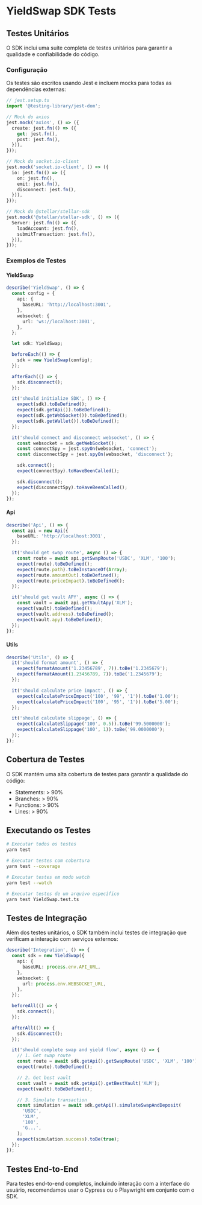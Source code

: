 
<Meta title="SDK/YieldSwap/Tests" />

# YieldSwap SDK Tests

## Testes Unitários

O SDK inclui uma suíte completa de testes unitários para garantir a qualidade e confiabilidade do código.

### Configuração

Os testes são escritos usando Jest e incluem mocks para todas as dependências externas:

```typescript
// jest.setup.ts
import '@testing-library/jest-dom';

// Mock do axios
jest.mock('axios', () => ({
  create: jest.fn(() => ({
    get: jest.fn(),
    post: jest.fn(),
  })),
}));

// Mock do socket.io-client
jest.mock('socket.io-client', () => ({
  io: jest.fn(() => ({
    on: jest.fn(),
    emit: jest.fn(),
    disconnect: jest.fn(),
  })),
}));

// Mock do @stellar/stellar-sdk
jest.mock('@stellar/stellar-sdk', () => ({
  Server: jest.fn(() => ({
    loadAccount: jest.fn(),
    submitTransaction: jest.fn(),
  })),
}));
```

### Exemplos de Testes

#### YieldSwap

```typescript
describe('YieldSwap', () => {
  const config = {
    api: {
      baseURL: 'http://localhost:3001',
    },
    websocket: {
      url: 'ws://localhost:3001',
    },
  };

  let sdk: YieldSwap;

  beforeEach(() => {
    sdk = new YieldSwap(config);
  });

  afterEach(() => {
    sdk.disconnect();
  });

  it('should initialize SDK', () => {
    expect(sdk).toBeDefined();
    expect(sdk.getApi()).toBeDefined();
    expect(sdk.getWebSocket()).toBeDefined();
    expect(sdk.getWallet()).toBeDefined();
  });

  it('should connect and disconnect websocket', () => {
    const websocket = sdk.getWebSocket();
    const connectSpy = jest.spyOn(websocket, 'connect');
    const disconnectSpy = jest.spyOn(websocket, 'disconnect');

    sdk.connect();
    expect(connectSpy).toHaveBeenCalled();

    sdk.disconnect();
    expect(disconnectSpy).toHaveBeenCalled();
  });
});
```

#### Api

```typescript
describe('Api', () => {
  const api = new Api({
    baseURL: 'http://localhost:3001',
  });

  it('should get swap route', async () => {
    const route = await api.getSwapRoute('USDC', 'XLM', '100');
    expect(route).toBeDefined();
    expect(route.path).toBeInstanceOf(Array);
    expect(route.amountOut).toBeDefined();
    expect(route.priceImpact).toBeDefined();
  });

  it('should get vault APY', async () => {
    const vault = await api.getVaultApy('XLM');
    expect(vault).toBeDefined();
    expect(vault.address).toBeDefined();
    expect(vault.apy).toBeDefined();
  });
});
```

#### Utils

```typescript
describe('Utils', () => {
  it('should format amount', () => {
    expect(formatAmount('1.23456789', 7)).toBe('1.2345679');
    expect(formatAmount(1.23456789, 7)).toBe('1.2345679');
  });

  it('should calculate price impact', () => {
    expect(calculatePriceImpact('100', '99', '1')).toBe('1.00');
    expect(calculatePriceImpact('100', '95', '1')).toBe('5.00');
  });

  it('should calculate slippage', () => {
    expect(calculateSlippage('100', 0.5)).toBe('99.5000000');
    expect(calculateSlippage('100', 1)).toBe('99.0000000');
  });
});
```

## Cobertura de Testes

O SDK mantém uma alta cobertura de testes para garantir a qualidade do código:

- Statements: > 90%
- Branches: > 90%
- Functions: > 90%
- Lines: > 90%

## Executando os Testes

```bash
# Executar todos os testes
yarn test

# Executar testes com cobertura
yarn test --coverage

# Executar testes em modo watch
yarn test --watch

# Executar testes de um arquivo específico
yarn test YieldSwap.test.ts
```

## Testes de Integração

Além dos testes unitários, o SDK também inclui testes de integração que verificam a interação com serviços externos:

```typescript
describe('Integration', () => {
  const sdk = new YieldSwap({
    api: {
      baseURL: process.env.API_URL,
    },
    websocket: {
      url: process.env.WEBSOCKET_URL,
    },
  });

  beforeAll(() => {
    sdk.connect();
  });

  afterAll(() => {
    sdk.disconnect();
  });

  it('should complete swap and yield flow', async () => {
    // 1. Get swap route
    const route = await sdk.getApi().getSwapRoute('USDC', 'XLM', '100');
    expect(route).toBeDefined();

    // 2. Get best vault
    const vault = await sdk.getApi().getBestVault('XLM');
    expect(vault).toBeDefined();

    // 3. Simulate transaction
    const simulation = await sdk.getApi().simulateSwapAndDeposit(
      'USDC',
      'XLM',
      '100',
      'G...',
    );
    expect(simulation.success).toBe(true);
  });
});
```

## Testes End-to-End

Para testes end-to-end completos, incluindo interação com a interface do usuário, recomendamos usar o Cypress ou o Playwright em conjunto com o SDK. 